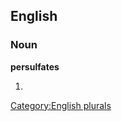 
==English==

===Noun===
'''persulfates'''

# {{plural of|[[persulfate]]}}

[[Category:English plurals]]